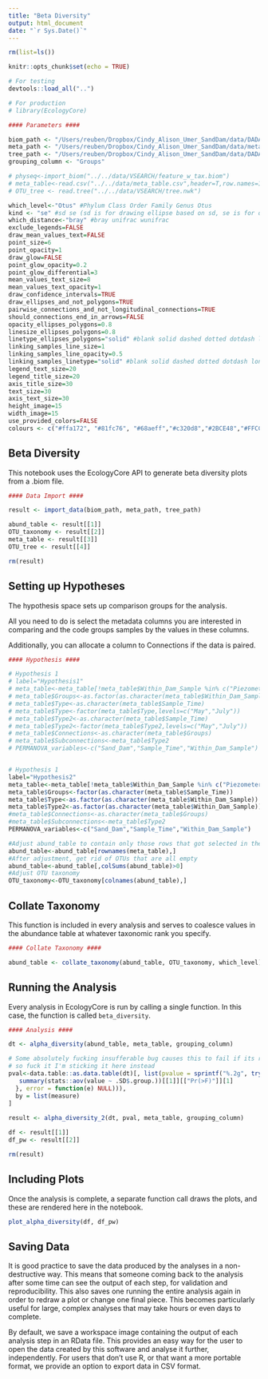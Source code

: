 ```yaml
---
title: "Beta Diversity"
output: html_document
date: "`r Sys.Date()`"
---
```


```r
rm(list=ls())

knitr::opts_chunk$set(echo = TRUE)

# For testing
devtools::load_all("..")

# For production
# library(EcologyCore)
```

```r
#### Parameters ####

biom_path <- "/Users/reuben/Dropbox/Cindy_Alison_Umer_SandDam/data/DADA2/feature_w_tax.biom"
meta_path <- "/Users/reuben/Dropbox/Cindy_Alison_Umer_SandDam/data/meta_table.csv"
tree_path <- "/Users/reuben/Dropbox/Cindy_Alison_Umer_SandDam/data/DADA2/tree.nwk"
grouping_column <- "Groups"

# physeq<-import_biom("../../data/VSEARCH/feature_w_tax.biom")
# meta_table<-read.csv("../../data/meta_table.csv",header=T,row.names=1)
# OTU_tree <- read.tree("../../data/VSEARCH/tree.nwk")

which_level<-"Otus" #Phylum Class Order Family Genus Otus
kind <- "se" #sd se (sd is for drawing ellipse based on sd, se is for drawing ellipse based on standard errors)
which_distance<-"bray" #bray unifrac wunifrac
exclude_legends=FALSE
draw_mean_values_text=FALSE
point_size=6
point_opacity=1
draw_glow=FALSE
point_glow_opacity=0.2
point_glow_differential=3
mean_values_text_size=8
mean_values_text_opacity=1
draw_confidence_intervals=TRUE
draw_ellipses_and_not_polygons=TRUE
pairwise_connections_and_not_longitudinal_connections=TRUE
should_connections_end_in_arrows=FALSE
opacity_ellipses_polygons=0.8
linesize_ellipses_polygons=0.8
linetype_ellipses_polygons="solid" #blank solid dashed dotted dotdash longdash twodash
linking_samples_line_size=1
linking_samples_line_opacity=0.5
linking_samples_linetype="solid" #blank solid dashed dotted dotdash longdash twodash
legend_text_size=20
legend_title_size=20
axis_title_size=30
text_size=30
axis_text_size=30
height_image=15
width_image=15
use_provided_colors=FALSE
colours <- c("#ffa172", "#81fc76", "#68aeff","#c320d8","#2BCE48","#FFCC99","#808080","#94FFB5","#8F7C00","#9DCC00","#C20088","#003380","#FFA405","#FFA8BB","#426600","#FF0010","#5EF1F2","#00998F","#740AFF","#990000","#FFFF00",grey.colors(1000));


```

## Beta Diversity

This notebook uses the EcologyCore API to generate beta diversity plots from a .biom file.

```r
#### Data Import ####

result <- import_data(biom_path, meta_path, tree_path)

abund_table <- result[[1]]
OTU_taxonomy <- result[[2]]
meta_table <- result[[3]]
OTU_tree <- result[[4]]

rm(result)
```

## Setting up Hypotheses

The hypothesis space sets up comparison groups for the analysis.

All you need to do is select the metadata columns you are interested in comparing and the code groups samples by the values in these columns.

Additionally, you can allocate a column to Connections if the data is paired.

```r
#### Hypothesis ####

# Hypothesis 1
# label="Hypothesis1"
# meta_table<-meta_table[!meta_table$Within_Dam_Sample %in% c("Piezometer"),]
# meta_table$Groups<-as.factor(as.character(meta_table$Within_Dam_Sample))
# meta_table$Type<-as.character(meta_table$Sample_Time)
# meta_table$Type<-factor(meta_table$Type,levels=c("May","July"))
# meta_table$Type2<-as.character(meta_table$Sample_Time)
# meta_table$Type2<-factor(meta_table$Type2,levels=c("May","July"))
# meta_table$Connections<-as.character(meta_table$Groups)
# meta_table$Subconnections<-meta_table$Type2
# PERMANOVA_variables<-c("Sand_Dam","Sample_Time","Within_Dam_Sample")


# Hypothesis 1
label="Hypothesis2"
meta_table<-meta_table[!meta_table$Within_Dam_Sample %in% c("Piezometer"),]
meta_table$Groups<-factor(as.character(meta_table$Sample_Time))
meta_table$Type<-as.factor(as.character(meta_table$Within_Dam_Sample))
meta_table$Type2<-as.factor(as.character(meta_table$Within_Dam_Sample))
#meta_table$Connections<-as.character(meta_table$Groups)
#meta_table$Subconnections<-meta_table$Type2
PERMANOVA_variables<-c("Sand_Dam","Sample_Time","Within_Dam_Sample")

#Adjust abund_table to contain only those rows that got selected in the Hypothesis space
abund_table<-abund_table[rownames(meta_table),]
#After adjustment, get rid of OTUs that are all empty
abund_table<-abund_table[,colSums(abund_table)>0]
#Adjust OTU taxonomy
OTU_taxonomy<-OTU_taxonomy[colnames(abund_table),]
```

## Collate Taxonomy

This function is included in every analysis and serves to coalesce values in the abundance table at whatever taxonomic rank you specify.

```r
#### Collate Taxonomy ####

abund_table <- collate_taxonomy(abund_table, OTU_taxonomy, which_level)
```

## Running the Analysis

Every analysis in EcologyCore is run by calling a single function. In this case, the function is called `beta_diversity`.

```r
#### Analysis ####

dt <- alpha_diversity(abund_table, meta_table, grouping_column)

# Some absolutely fucking insufferable bug causes this to fail if its run in a package
# so fuck it I'm sticking it here instead
pval<-data.table::as.data.table(dt)[, list(pvalue = sprintf("%.2g", tryCatch({
   summary(stats::aov(value ~ .SD$.group.))[[1]][["Pr(>F)"]][1]
  }, error = function(e) NULL))),
  by = list(measure)
]
  
result <- alpha_diversity_2(dt, pval, meta_table, grouping_column)

df <- result[[1]]
df_pw <- result[[2]]

rm(result)
```

## Including Plots

Once the analysis is complete, a separate function call draws the plots, and these are rendered here in the notebook.

```r
plot_alpha_diversity(df, df_pw)
```

## Saving Data

It is good practice to save the data produced by the analyses in a non-destructive way. This means that someone coming back to the analysis after some time can see the output of each step, for validation and reproducibility. This also saves one running the entire analysis again in order to redraw a plot or change one final piece. This becomes particularly useful for large, complex analyses that may take hours or even days to complete.

By default, we save a workspace image containing the output of each analysis step in an RData file. This provides an easy way for the user to open the data created by this software and analyse it further, independently. For users that don't use R, or that want a more portable format, we provide an option to export data in CSV format.

```r

```
